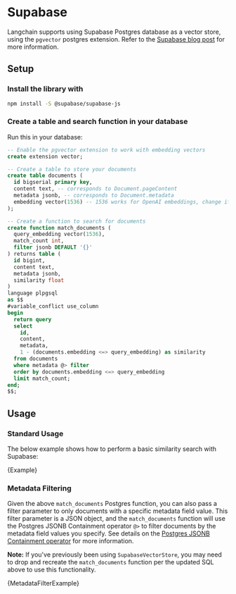# Supabase

Langchain supports using Supabase Postgres database as a vector store, using the `pgvector` postgres extension. Refer to the [Supabase blog post](https://supabase.com/blog/openai-embeddings-postgres-vector) for more information.

## Setup

### Install the library with

```bash npm2yarn
npm install -S @supabase/supabase-js
```

### Create a table and search function in your database

Run this in your database:

```sql
-- Enable the pgvector extension to work with embedding vectors
create extension vector;

-- Create a table to store your documents
create table documents (
  id bigserial primary key,
  content text, -- corresponds to Document.pageContent
  metadata jsonb, -- corresponds to Document.metadata
  embedding vector(1536) -- 1536 works for OpenAI embeddings, change if needed
);

-- Create a function to search for documents
create function match_documents (
  query_embedding vector(1536),
  match_count int,
  filter jsonb DEFAULT '{}'
) returns table (
  id bigint,
  content text,
  metadata jsonb,
  similarity float
)
language plpgsql
as $$
#variable_conflict use_column
begin
  return query
  select
    id,
    content,
    metadata,
    1 - (documents.embedding <=> query_embedding) as similarity
  from documents
  where metadata @> filter
  order by documents.embedding <=> query_embedding
  limit match_count;
end;
$$;
```

## Usage


### Standard Usage

The below example shows how to perform a basic similarity search with Supabase:

<CodeBlock language="typescript">{Example}</CodeBlock>

### Metadata Filtering

Given the above `match_documents` Postgres function, you can also pass a filter parameter to only documents with a specific metadata field value. This filter parameter is a JSON object, and the `match_documents` function will use the Postgres JSONB Containment operator `@>` to filter documents by the metadata field values you specify. See details on the [Postgres JSONB Containment operator](https://www.postgresql.org/docs/current/datatype-json.html#JSON-CONTAINMENT) for more information.

**Note:** If you've previously been using `SupabaseVectorStore`, you may need to drop and recreate the `match_documents` function per the updated SQL above to use this functionality.

<CodeBlock language="typescript">{MetadataFilterExample}</CodeBlock>
